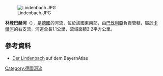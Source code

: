{{No footnotes|time=2020-08-27T03:32:44+00:00}}
{{Coord|50|7|16.58|N|9|18|3.28|E|display=title}}

[[Image:Lindenbach.JPG|right]]

'''林登巴赫河'''（{{lang-de|Lindenbach}}），是[[德國|德國]]的河流，位於該國東南部，由[[巴伐利亞|巴伐利亞]]負責管轄，屬於[[卡爾河|卡爾河]]的右支流，河道全長1.1公里，流域面積2.2平方公里。

==參考資料==
* [http://geoportal.bayern.de/bayernatlas/default?lon=4307193.0&lat=5557690.0&zoom=10&base=951 Der Lindenbach] auf dem BayernAtlas

{{Germany-geo-stub}}
[[Category:德國河流|Category:德國河流]]